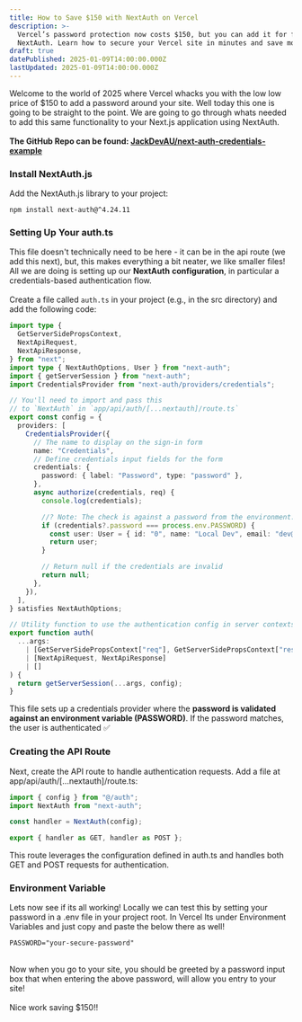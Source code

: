 ```yaml
---
title: How to Save $150 with NextAuth on Vercel
description: >-
  Vercel’s password protection now costs $150, but you can add it for free with
  NextAuth. Learn how to secure your Vercel site in minutes and save money!
draft: true
datePublished: 2025-01-09T14:00:00.000Z
lastUpdated: 2025-01-09T14:00:00.000Z
---
```


Welcome to the world of 2025 where Vercel whacks you with the low low price of $150 to add a password around your site. Well today this one is going to be straight to the point. We are going to go through whats needed to add this same functionality to your Next.js application using NextAuth. \
\
**The GitHub Repo can be found: [JackDevAU/next-auth-credentials-example](https://github.com/JackDevAU/next-auth-credentials-example "JackDevAU/next-auth-credentials-example")**

### Install NextAuth.js

Add the NextAuth.js library to your project:

`npm install next-auth@^4.24.11`

### &#x20;Setting Up Your auth.ts

This file doesn't technically need to be here - it can be in the api route (we add this next), but, this makes everything a bit neater, we like smaller files! All we are doing is setting up our **NextAuth** **configuration**, in particular a credentials-based authentication flow. \
\
Create a file called `auth.ts` in your project (e.g., in the src directory) and add the following code:

```typescript
import type {
  GetServerSidePropsContext,
  NextApiRequest,
  NextApiResponse,
} from "next";
import type { NextAuthOptions, User } from "next-auth";
import { getServerSession } from "next-auth";
import CredentialsProvider from "next-auth/providers/credentials";

// You'll need to import and pass this
// to `NextAuth` in `app/api/auth/[...nextauth]/route.ts`
export const config = {
  providers: [
    CredentialsProvider({
      // The name to display on the sign-in form
      name: "Credentials",
      // Define credentials input fields for the form
      credentials: {
        password: { label: "Password", type: "password" },
      },
      async authorize(credentials, req) {
        console.log(credentials);

        //? Note: The check is against a password from the environment. 
        if (credentials?.password === process.env.PASSWORD) {
          const user: User = { id: "0", name: "Local Dev", email: "dev@email.com" };
          return user;
        }

        // Return null if the credentials are invalid
        return null;
      },
    }),
  ],
} satisfies NextAuthOptions;

// Utility function to use the authentication config in server contexts
export function auth(
  ...args:
    | [GetServerSidePropsContext["req"], GetServerSidePropsContext["res"]]
    | [NextApiRequest, NextApiResponse]
    | []
) {
  return getServerSession(...args, config);
}
```

This file sets up a credentials provider where the **password is validated against an environment variable (PASSWORD)**. If the password matches, the user is authenticated ✅

### Creating the API Route

Next, create the API route to handle authentication requests. Add a file at app/api/auth/\[...nextauth]/route.ts:

```typescript
import { config } from "@/auth";
import NextAuth from "next-auth";

const handler = NextAuth(config);

export { handler as GET, handler as POST };
```

This route leverages the configuration defined in auth.ts and handles both GET and POST requests for authentication.

### Environment Variable

Lets now see if its all working! Locally we can test this by setting your password in a .env file in your project root. In Vercel Its under Environment Variables and just copy and paste the below there as well!

```
PASSWORD="your-secure-password"
```

\
Now when you go to your site, you should be greeted by a password input box that when entering the above password, will allow you entry to your site! \
\
Nice work saving $150!!
